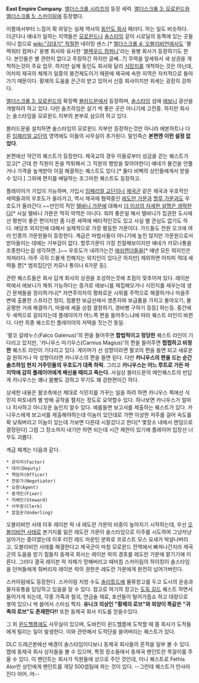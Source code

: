 '''East Empire Company'''. [[엘더스크롤 시리즈]]의 등장 세력. [[엘더스크롤 3: 모로윈드]]와 [[엘더스크롤 5: 스카이림]]에 등장했다.

이름에서부터 느낌이 확 와닿는 실제 역사의 [[동인도 회사]] 패러디. 하는 일도 비슷하다. 더군다나 얘내가 일하는 지역들은 [[모로윈드]]나 [[솔스타임]] 같이 시로딜의 동쪽에 있는 곳들이니 참으로 [[wiki:"김대기" 적절한]] 네이밍 센스.[* [[엘더스크롤 4: 오블리비언]]에서도 '블랙워터 컴퍼니' 용병 회사와 유사한 '[[블랙우드 컴퍼니]]'라는 용병 회사가 등장하기도 한다. 본인들은 별 관련이 없다고 주장하긴 하지만 글쎄...?] 무력을 앞세워서 새 상권을 개척하는것이 주요 업무. 하지만 실제 동인도 회사와 달리 [[식민지]]를 개척하는 것은 아닌데, 어차피 제국의 체제가 일종의 봉건제도이기 때문에 제국에 속한 지역은 자치적으로 돌아가기 때문이다. 황제의 도움을 은근히 받고 있어서 신흥 회사이지만 위세는 굉장히 강하다.

[[엘더스크롤 3: 모로윈드]]의 확장팩 [[블러드문]]에서 등장하며, [[솔스타임]] 섬에 [[에보니]] 광산을 개발하려 하고 있다. 다만 솔츠하임은 살기 썩 좋은 곳은 아니기에 고전중. 하지만 회사는 솔스타임을 모로윈드 지부의 본부로 삼으려 하고 있다.

블러드문을 설치하면 솔스타임의 모로윈드 지부만 등장하는것만 아니라 에본하트나 다른 [[임페리얼 교단]]의 영역에도 이들의 사무실이 추가된다. 말인즉슨 '''본편엔 이런 설정 없었다'''.

본편에선 약간의 퀘스트가 등장한다. 제국교의 경우 이들로부터 성금을 걷는 퀘스트가 있고[* 근데 한 직원이 돈을 먹튀해서 그 직원의 행방을 찾아야한다] 얘네가 물건을 안풀거나 가격을 높게받아 이걸 해결하는 퀘스트도 있다.[* 둘다 비벡의 상인들에게서 받을수 있다.] 그외에 편지를 배달하는 조그마한 퀘스트도 등장하고.

플레이어가 가입이 가능하며, 가입시 [[임페리얼 교단]]이나 [[제국군]] 같은 제국과 우호적인 세력들과의 우호도가 올라가고, 역시 제국에 협력중인 [[레도란 가문]]과 [[할루 가문]]과도 우호도가 올라간다.~~만인의 적인 [[텔바니 가문]]에 대해서 [[더 이상의 자세한 설명은 생략한다]][* 사실 텔바니 가문은 딱히 악역은 아니다. 외려 좋은일 해서 텔바니가 집권한 도시에선 평판이 좋은 편이지만 좀 다른 세력에 배타적인것도 있고 사실 별 관심도 없기도 하다. 애당초 외지인에 대해서 실제적으로 가장 평등한 가문이다. 가드들도 전원 오크에 여러 인종의 가문원들이 등장한다. 계급은 마법사들이 아니기에 높진 않지만 가문원으로서 받아들이는 데에는 거부감이 없다. 할루가문이 가장 친절해보이지만 얘네가 카모나통을 조종한다는걸 생각하면..]~~ 우호도가 내려가는건 [[애쉬랜더]]들을[* 얘넨 모든 외지인은 꺼져라다. 아주 극히 드물게 친해지는 외지인이 있다곤 하지만] 제외하면 어차피 적대 세력들 뿐[* 범죄집단인 카모나 통이나 6가문 등].

관련 퀘스트들은 회사 답게 회사의 상권을 조성하는것에 초점이 맞추어져 있다. 레이븐 락에서 에보니가 채취 가능하다는 증거로 에보니를 채집해오거나 식민지를 세우는데 생긴 문제들을 정리하거나[* 자연주의자의 평화로운 시위를 주먹으로 해결하거나 마을주변에 출몰한 스프리건 정리, 침몰한 보급선에서 생존자와 보급품을 가지고 돌아오기, 불공평한 거래 해결하기, 마을에 세울 상점 결정하기, 경비병 구하기 등등] 하는등. 중간에 두 세력으로 갈라지는데 플레이어가 어느쪽 편을 들어주느냐에 따라 퀘스트 라인이 바뀐다. 다만 최종 퀘스트인 플레이어의 저택을 짓는건 동일.

'팔코 갈레누스(Falco Galenus)'의 편을 들어주면 '''합법적이고 정당한''' 퀘스트 라인이 기다리고 있지만, '카니우스 마기우스(Carnius Magius)'의 편을 들어주면 '''찝찝하고 비정한''' 퀘스트 라인이 기다리고 있다. 게이머가 선 성향이라면 팔코의 편을 들면 되고 새로운걸 원하거나 악 성향이라면 카니우스의 편을 들면 된다. 다만 '''카니우스의 편을 드는 순간 솔츠하임 현지 거주민들의 우호도가 대폭 하락.''' 그리고 '''카니우스는 어느 루트로 가든 마지막에 감히 플레이어에게 배신을 때리고 죽는다.''' 사실상 블러드문의 메인퀘스트의 반답게 카니우스는 꽤나 몸빵도 강하고 무기도 꽤 강한편이긴 하다.

상세한 내용은 팔코측에선 제대로 식민지를 가꾸는 일을 하려 하면 카니우스 쪽에선 식민지 파토내려 별 방해 공작을 펼치는 정도로 요약할수 있다. 하나보면 카니우스가 얼마나 치사하고 아니꼬운 놈인지 알수 있다.
예를들면 보고서를 제출하는 퀘스트가 있다. 카니우스에게 보고서를 제출해야하는데 이놈이 있던데로 가면 이상한 저주를 걸어 속도를 확 낮춰버리고 이놈이 있는데 가보면 다른데 시찰갔다고 한다[* 몇장소 내에서 렌덤으로 결정된다]
그럼 그 장소까지 내기만 하면 되는데 시간 제한이 있기에 플레이어 입장선 너무도 괴롭다.

계급 체계는 다음과 같다.


 * 관리자(Factor)
 * 대리(Deputy)
 * 책임자(Officer)
 * 전문가(Negotiator)
 * 요원(Agent)
 * 중개인(Fixer)
 * 지배인(Steward)
 * 사무원(Clerk)
 * 잡일꾼(Underling)

오블리비언 사태 이후 레이븐 락 내 레도란 가문의 비중이 높아지기 시작하는데, 우선 [[오블리비언 사태]]로 본거지를 잃은 레도란 가문이 솔스타임으로 이주를 시도하여 그냥저냥 살아가는 중이였는데 이후 터진 레드 마운틴 분화로 프로스트 모스 요새가 박살나버리고, 오블리비언 사태를 해결한다고 제국군이 마침 모로윈드 전역에서 빠져나간지라 제국군의 도움을 받기 힘들자 동제국 회사는 레이븐 락의 경호를 레도란 가문에 맡기기에 이른다. 그러다 결국 레이븐 락 자체가 망해버리고 때마침 스카이림의 하이킹이 솔스타임을 던머들에게 줘버리자 레이븐 락의 권한은 레도란 가문에게 완전히 넘어가버린다. 

스카이림에도 등장한다. 스카이림 지방 수도 [[솔리튜드]]에 물류창고를 두고 도시의 운송과 물자유통을 담당하고 있음을 알 수 있다. 참고로 여기의 창고는 [[도둑 길드]] 퀘스트 하면서 들어가게 되는데,  각종 가죽과 철괴, 연금술 재료, 포션들이 털어가줍쇼 하고 대량으로 쌓여 있으니 싹 쓸어서 스미싱 찍자. '''유니크 의상인 "황제의 로브"와 외양이 똑같은 "귀족의 로브"도 존재한다!!''' 또한 동제국 회사 지도를 얻을수있다.

그 외 [[윈드헬름]]에도 사무실이 있으며, 도바킨이 윈드헬름에 도착할 때 쯤 회사가 도적들에게 털리는 일이 발생한다. 이와 관련해서 도적단을 쓸어버리는 퀘스트가 있다. 

DLC 드래곤본에선 배경이 솔스타임이다보니 동제국 회사들의 흔적을 일부 볼 수 있다. 맵에 동제국 회사 상자들을 볼 수 있으며, 특정 장소들에서 동제국 팬던트란 목걸이를 주울 수 있다. 이 팬던트는 회사가 직원들에 상으로 주던 것인데, 미니 퀘스트로 Fethis Alor란 상인에게 팬던트를 개당 500셉팀에 파는 것이 있다. --그런데 퀘스트가 안사라진다 어어..억--
